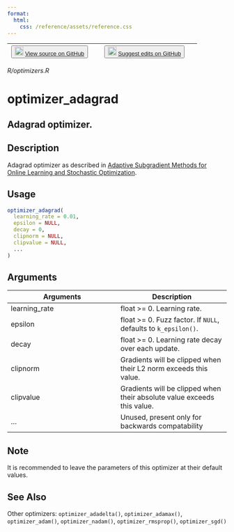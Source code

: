 ```yaml
---
format:
  html:
    css: /reference/assets/reference.css
---
```


| <button class="button"> ![](/reference/assets/GitHub-Mark-32px.png){width="20"} [View source on GitHub](https://github.com/rstudio/keras//blob/main/R/optimizers.R) </button> | <button class="button"> ![](/reference/assets/GitHub-Mark-32px.png){width="20"} [Suggest edits on GitHub](https://github.com/rstudio/keras//edit/main/R/optimizers.R) </button> |
|:------------------------------:|:--------------------------------------:|

*R/optimizers.R*

# optimizer_adagrad

## Adagrad optimizer.

## Description
Adagrad optimizer as described in [Adaptive Subgradient Methods for Online Learning and Stochastic Optimization](https://www.jmlr.org/papers/volume12/duchi11a/duchi11a.pdf). 


## Usage
```r
optimizer_adagrad( 
  learning_rate = 0.01, 
  epsilon = NULL, 
  decay = 0, 
  clipnorm = NULL, 
  clipvalue = NULL, 
  ... 
) 
```

## Arguments
|Arguments|Description|
|---|---|
| learning_rate | float >= 0. Learning rate. |
| epsilon | float >= 0. Fuzz factor. If `NULL`, defaults to `k_epsilon()`. |
| decay | float >= 0. Learning rate decay over each update. |
| clipnorm | Gradients will be clipped when their L2 norm exceeds this value. |
| clipvalue | Gradients will be clipped when their absolute value exceeds this value. |
| ... | Unused, present only for backwards compatability |




## Note
It is recommended to leave the parameters of this optimizer at their default values. 


## See Also
Other optimizers:  `optimizer_adadelta()`, `optimizer_adamax()`, `optimizer_adam()`, `optimizer_nadam()`, `optimizer_rmsprop()`, `optimizer_sgd()`

